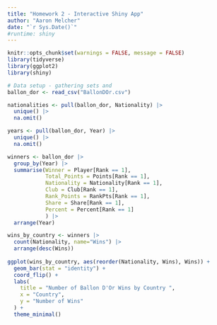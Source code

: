 ```yaml
---
title: "Homework 2 - Interactive Shiny App"
author: "Aaron Melcher"
date: "`r Sys.Date()`"
#runtime: shiny
---
```


```r
knitr::opts_chunk$set(warnings = FALSE, message = FALSE)
library(tidyverse)
library(ggplot2)
library(shiny)
```

```r
# Data setup - gathering sets and 
ballon_dor <- read_csv("BallonDOr.csv")

nationalities <- pull(ballon_dor, Nationality) |>
  unique() |>
  na.omit()

years <- pull(ballon_dor, Year) |>
  unique() |>
  na.omit()

winners <- ballon_dor |>
  group_by(Year) |>
  summarise(Winner = Player[Rank == 1],
            Total_Points = Points[Rank == 1],
            Nationality = Nationality[Rank == 1],
            Club = Club[Rank == 1],
            Rank_Points = RankPts[Rank == 1],
            Share = Share[Rank == 1],
            Percent = Percent[Rank == 1]
            ) |>
  arrange(Year)
```

```r
wins_by_country <- winners |>
  count(Nationality, name="Wins") |>
  arrange(desc(Wins))
  
ggplot(wins_by_country, aes(reorder(Nationality, Wins), Wins)) +
  geom_bar(stat = "identity") +
  coord_flip() +
  labs(
    title = "Number of Ballon D'Or Wins by Country ",
    x = "Country",
    y = "Number of Wins"
  ) +
  theme_minimal()
```